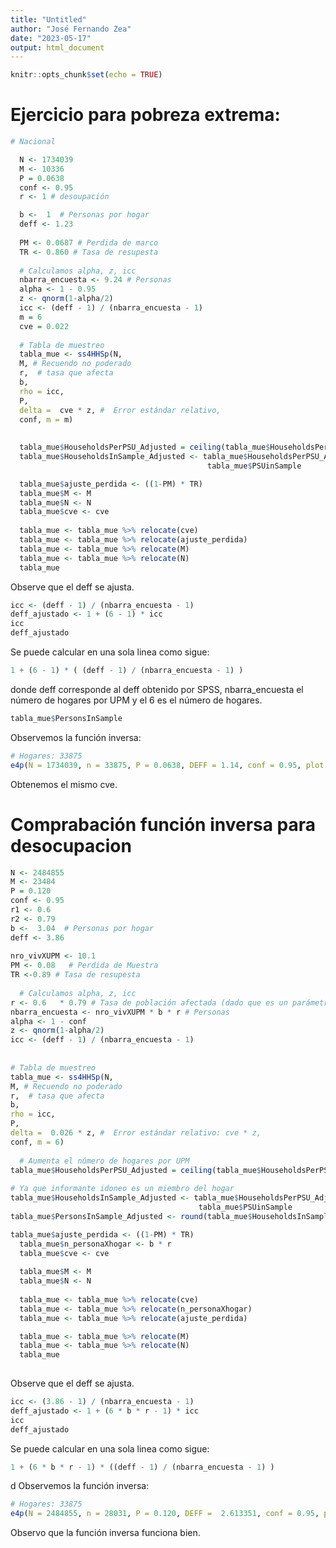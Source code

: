 ---
title: "Untitled"
author: "José Fernando Zea"
date: "2023-05-17"
output: html_document
---

```{r setup, include=FALSE}
knitr::opts_chunk$set(echo = TRUE)
```


# Ejercicio para pobreza extrema:

```{r}

# Nacional  

  N <- 1734039
  M <- 10336
  P = 0.0638
  conf <- 0.95
  r <- 1 # desoupación

  b <-  1  # Personas por hogar
  deff <- 1.23
  
  PM <- 0.0687 # Perdida de marco
  TR <- 0.860 # Tasa de resupesta
  
  # Calculamos alpha, z, icc
  nbarra_encuesta <- 9.24 # Personas
  alpha <- 1 - 0.95
  z <- qnorm(1-alpha/2)
  icc <- (deff - 1) / (nbarra_encuesta - 1) 
  m = 6
  cve = 0.022
    
  # Tabla de muestreo 
  tabla_mue <- ss4HHSp(N,
  M, # Recuendo no poderado
  r,  # tasa que afecta
  b, 
  rho = icc,
  P, 
  delta =  cve * z, #  Error estándar relativo,
  conf, m = m)
  
 
  tabla_mue$HouseholdsPerPSU_Adjusted = ceiling(tabla_mue$HouseholdsPerPSU  /  ((1-PM) * TR))
  tabla_mue$HouseholdsInSample_Adjusted <- tabla_mue$HouseholdsPerPSU_Adjusted *  
                                            tabla_mue$PSUinSample 

  tabla_mue$ajuste_perdida <- ((1-PM) * TR)
  tabla_mue$M <- M
  tabla_mue$N <- N
  tabla_mue$cve <- cve
 
  tabla_mue <- tabla_mue %>% relocate(cve)
  tabla_mue <- tabla_mue %>% relocate(ajuste_perdida)
  tabla_mue <- tabla_mue %>% relocate(M)
  tabla_mue <- tabla_mue %>% relocate(N)
  tabla_mue
```

Observe que el deff se ajusta.


```{r}
icc <- (deff - 1) / (nbarra_encuesta - 1) 
deff_ajustado <- 1 + (6 - 1) * icc
icc
deff_ajustado
```


Se puede calcular en una sola linea como sigue:

```{r}
1 + (6 - 1) * ( (deff - 1) / (nbarra_encuesta - 1) )
```

donde deff corresponde al deff obtenido por SPSS, nbarra_encuesta el número de hogares por UPM y el 6 es el número de hogares.


```{r}
tabla_mue$PersonsInSample
```

Observemos la función inversa:

```{r}
# Hogares: 33875
e4p(N = 1734039, n = 33875, P = 0.0638, DEFF = 1.14, conf = 0.95, plot = FALSE)
```

Obtenemos el mismo cve.





# Comprabación función inversa para desocupacion

```{r}
N <- 2484855 
M <- 23484
P = 0.120
conf <- 0.95
r1 <- 0.6
r2 <- 0.79
b <-  3.04  # Personas por hogar
deff <- 3.86 
  
nro_vivXUPM <- 10.1
PM <- 0.08   # Perdida de Muestra
TR <-0.89 # Tasa de resupesta
  
  # Calculamos alpha, z, icc
r <- 0.6   * 0.79 # Tasa de población afectada (dado que es un parámetro a nivel de persona)
nbarra_encuesta <- nro_vivXUPM * b * r # Personas
alpha <- 1 - conf
z <- qnorm(1-alpha/2)
icc <- (deff - 1) / (nbarra_encuesta - 1) 
  
    
# Tabla de muestreo 
tabla_mue <- ss4HHSp(N,
M, # Recuendo no poderado
r,  # tasa que afecta
b, 
rho = icc,
P, 
delta =  0.026 * z, #  Error estándar relativo: cve * z,
conf, m = 6)
  
  # Aumenta el número de hogares por UPM
tabla_mue$HouseholdsPerPSU_Adjusted = ceiling(tabla_mue$HouseholdsPerPSU  /  ((1-PM) * TR))
  
# Ya que informante idoneo es un miembro del hogar
tabla_mue$HouseholdsInSample_Adjusted <- tabla_mue$HouseholdsPerPSU_Adjusted * 
                                          tabla_mue$PSUinSample 
tabla_mue$PersonsInSample_Adjusted <- round(tabla_mue$HouseholdsInSample_Adjusted *  b * r) 

tabla_mue$ajuste_perdida <- ((1-PM) * TR)
  tabla_mue$n_personaXhogar <- b * r
  tabla_mue$cve <- cve
 
  tabla_mue$M <- M
  tabla_mue$N <- N
  
  tabla_mue <- tabla_mue %>% relocate(cve)
  tabla_mue <- tabla_mue %>% relocate(n_personaXhogar)
  tabla_mue <- tabla_mue %>% relocate(ajuste_perdida)

  tabla_mue <- tabla_mue %>% relocate(M)
  tabla_mue <- tabla_mue %>% relocate(N)
  tabla_mue
  
```


Observe que el deff se ajusta.


```{r}
icc <- (3.86 - 1) / (nbarra_encuesta - 1) 
deff_ajustado <- 1 + (6 * b * r - 1) * icc
icc
deff_ajustado
```


Se puede calcular en una sola linea como sigue:

```{r}
1 + (6 * b * r - 1) * ((deff - 1) / (nbarra_encuesta - 1) )
```
d
Observemos la función inversa:

```{r}
# Hogares: 33875
e4p(N = 2484855, n = 28031, P = 0.120, DEFF =  2.613351, conf = 0.95, plot = FALSE)
```

Observo que la función inversa funciona bien.
